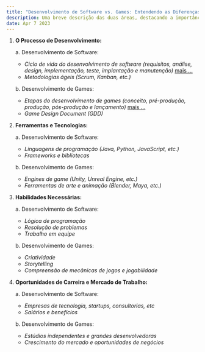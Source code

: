 ```yaml
---
title: "Desenvolvimento de Software vs. Games: Entendendo as Diferenças e Semelhanças entre as Duas Áreas"
description: Uma breve descrição das duas áreas, destacando a importância e o crescimento do mercado de desenvolvimento de software e games.
date: Apr 7 2023
---
```


1. **O Processo de Desenvolvimento:**

    a. Desenvolvimento de Software:
    - _Ciclo de vida do desenvolvimento de software (requisitos, análise, design, implementação, teste, implantação e manutenção)_ [mais ...](/posts/cod-SDLC-111106042023)
    - _Metodologias ágeis (Scrum, Kanban, etc.)_

    b. Desenvolvimento de Games:
     - _Etapas do desenvolvimento de games (conceito, pré-produção, produção, pós-produção e lançamento)_ [mais ...](/posts/gam-EDG-113406042023)
     - _Game Design Document (GDD)_

2. **Ferramentas e Tecnologias:**

    a. Desenvolvimento de Software:
     - _Linguagens de programação (Java, Python, JavaScript, etc.)_
     - _Frameworks e bibliotecas_

    b. Desenvolvimento de Games:
      - _Engines de game (Unity, Unreal Engine, etc.)_
      - _Ferramentas de arte e animação (Blender, Maya, etc.)_

3. **Habilidades Necessárias:**

    a. Desenvolvimento de Software:
     - _Lógica de programação_
     - _Resolução de problemas_
     - _Trabalho em equipe_

    b. Desenvolvimento de Games:
      - _Criatividade_
      - _Storytelling_
      - _Compreensão de mecânicas de jogos e jogabilidade_

4. **Oportunidades de Carreira e Mercado de Trabalho:**

    a. Desenvolvimento de Software:
     - _Empresas de tecnologia, startups, consultorias, etc_
     - _Salários e benefícios_

    b. Desenvolvimento de Games:
      - _Estúdios independentes e grandes desenvolvedoras_
      - _Crescimento do mercado e oportunidades de negócios_




